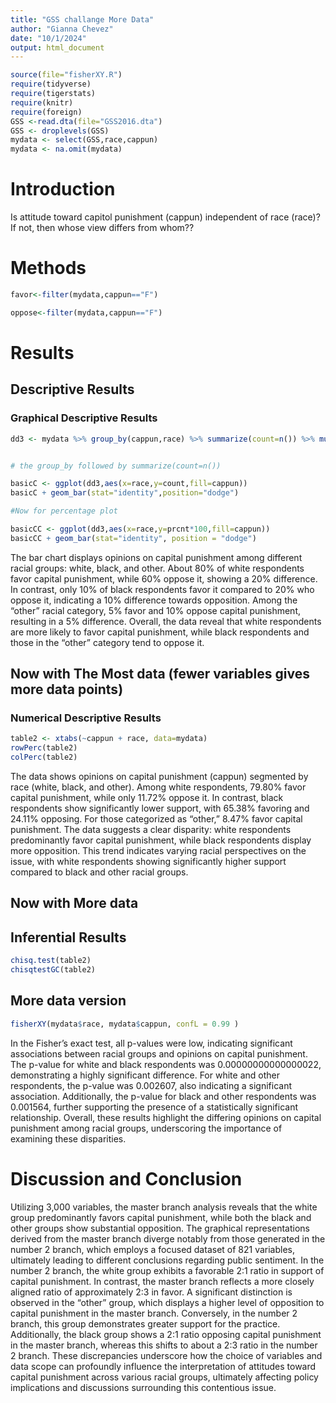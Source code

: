 ```yaml
---
title: "GSS challange More Data"
author: "Gianna Chevez"
date: "10/1/2024"
output: html_document
---
```








```r
source(file="fisherXY.R")
require(tidyverse)
require(tigerstats)
require(knitr)
require(foreign)
GSS <-read.dta(file="GSS2016.dta")
GSS <- droplevels(GSS)
mydata <- select(GSS,race,cappun)
mydata <- na.omit(mydata)
```

# Introduction

<!--In this section you explain what you are trying to show.  Where did the data come from?  What is the research or other question you are trying to answer?.  If you skimp in this section expect to be marked down in your grade. Paint a picture of the project a couple of paragraphs is expected!-->

Is attitude toward capitol punishment (cappun) independent of race (race)?
If not, then whose view differs from whom??

# Methods

<!--Decide on your methods:  use "variable analysis" or other appropriate descriptors.  Make sure to choose at least one graphical method and at least one numerical method. Discuss what data manipulations may be needed for example subsetting or other binning procedures and what sort of graphical displays and inferential tools will be used!-->

```r
favor<-filter(mydata,cappun=="F")
```

```r
oppose<-filter(mydata,cappun=="F")
```
# Results

<!--Divide this section into two sub-sections:  One for your descriptive  results and one for your inferential results.!-->

## Descriptive Results

### Graphical Descriptive Results

<!--Graphical results here.  Make sure to show your code.  Provide appropriate labels for axes, giving units if possible, and provide a good title for the graph, too.  Use the graphical results to describe the patterns if any that exist in the data as focused toward the research question. Bottom line is to explain the features of the graph that are relevant to conforming or departing to what is expected by your null hypothesis !-->

```r
dd3 <- mydata %>% group_by(cappun,race) %>% summarize(count=n()) %>% mutate(prcnt=count/sum(count))


# the group_by followed by summarize(count=n())

basicC <- ggplot(dd3,aes(x=race,y=count,fill=cappun))
basicC + geom_bar(stat="identity",position="dodge")

#Now for percentage plot

basicCC <- ggplot(dd3,aes(x=race,y=prcnt*100,fill=cappun)) 
basicCC + geom_bar(stat="identity", position = "dodge")
```

The bar chart displays opinions on capital punishment among different racial groups: white, black, and other. About 80% of white respondents favor capital punishment, while 60% oppose it, showing a 20% difference. In contrast, only 10% of black respondents favor it compared to 20% who oppose it, indicating a 10% difference towards opposition. Among the "other" racial category, 5% favor and 10% oppose capital punishment, resulting in a 5% difference. Overall, the data reveal that white respondents are more likely to favor capital punishment, while black respondents and those in the "other" category tend to oppose it.

## Now with The Most data (fewer variables gives more data points)



### Numerical Descriptive Results

<!--Numerical results go here. Use the numerical results to describe the patterns if any that exist in the data as focused toward the research question!-->

```r
table2 <- xtabs(~cappun + race, data=mydata)
rowPerc(table2)
colPerc(table2)
```

The data shows opinions on capital punishment (cappun) segmented by race (white, black, and other). Among white respondents, 79.80% favor capital punishment, while only 11.72% oppose it. In contrast, black respondents show significantly lower support, with 65.38% favoring and 24.11% opposing. For those categorized as "other," 8.47% favor capital punishment. The data suggests a clear disparity: white respondents predominantly favor capital punishment, while black respondents display more opposition. This trend indicates varying racial perspectives on the issue, with white respondents showing significantly higher support compared to black and other racial groups.

## Now with More data



## Inferential Results

<!--State hypothesis clearly.  Make sure your discussion of the inferential test covers all the aspects that the test output produces, such as test statistic, p-value etc.  Make a decision about the null hypothesis, explain the assumptions on which the selected test/procedure was based, and why the chosen procedure satisfys the assumptions and is appropriate to answer the research question!-->

```r
chisq.test(table2)
chisqtestGC(table2)
```

## More data version

```r
fisherXY(mydata$race, mydata$cappun, confL = 0.99 )
```

In the Fisher's exact test, all p-values were low, indicating significant associations between racial groups and opinions on capital punishment. The p-value for white and black respondents was 0.00000000000000022, demonstrating a highly significant difference. For white and other respondents, the p-value was 0.002607, also indicating a significant association. Additionally, the p-value for black and other respondents was 0.001564, further supporting the presence of a statistically significant relationship. Overall, these results highlight the differing opinions on capital punishment among racial groups, underscoring the importance of examining these disparities.

# Discussion and Conclusion

<!--Discussion and conclusion here.  If you found a relationship be sure to consider whether the relationship occurs because one of the variavbles causes the other, or whether they perhasps are related for some other reason.  Watchthe chapter 6 videos from the GeorgeTown videos collection.!-->

Utilizing 3,000 variables, the master branch analysis reveals that the white group predominantly favors capital punishment, while both the black and other groups show substantial opposition. The graphical representations derived from the master branch diverge notably from those generated in the number 2 branch, which employs a focused dataset of 821 variables, ultimately leading to different conclusions regarding public sentiment. In the number 2 branch, the white group exhibits a favorable 2:1 ratio in support of capital punishment. In contrast, the master branch reflects a more closely aligned ratio of approximately 2:3 in favor. A significant distinction is observed in the "other" group, which displays a higher level of opposition to capital punishment in the master branch. Conversely, in the number 2 branch, this group demonstrates greater support for the practice. Additionally, the black group shows a 2:1 ratio opposing capital punishment in the master branch, whereas this shifts to about a 2:3 ratio in the number 2 branch. These discrepancies underscore how the choice of variables and data scope can profoundly influence the interpretation of attitudes toward capital punishment across various racial groups, ultimately affecting policy implications and discussions surrounding this contentious issue.
